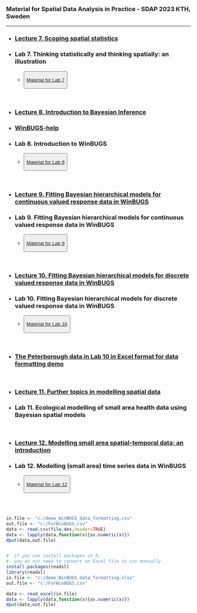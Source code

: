 <title>News </title>

<br />

### Material for Spatial Data Analysis in Practice - SDAP 2023 KTH, Sweden

___

* <h3>[Lecture 7. Scoping spatial statistics](data/courses/KTH2023/lecture7.zip)</h3>
* <h3>Lab 7. Thinking statistically and thinking spatially: an illustration</h3>
  <ul>
    <li><button type="button" class="btn btn-primary">[Material for Lab 7](data/courses/KTH2023/lab7.zip)</button></li>
  </ul>
<br />

* <h3>[Lecture 8. Introduction to Bayesian Inference](data/courses/KTH2023/lecture8.zip)</h3>
* <h3>[WinBUGS-help](data/courses/KTH2023/WinBUGS-help.zip)</h3>
* <h3>Lab 8. Introduction to WinBUGS</h3>
  <ul>
    <li><button type="button" class="btn btn-primary">[Material for Lab 8](data/courses/KTH2023/lab8.zip)</button></li>
  </ul>
<br />

* <h3>[Lecture 9. Fitting Bayesian hierarchical models for continuous valued response data in WinBUGS](data/courses/KTH2023/lecture9.zip)</h3>
* <h3>Lab 9. Fitting Bayesian hierarchical models for continuous valued response data in WinBUGS</h3>
  <ul>
    <li><button type="button" class="btn btn-primary">[Material for Lab 9](data/courses/KTH2023/lab9.zip)</button></li>
  </ul>
<br />

* <h3>[Lecture 10. Fitting Bayesian hierarchical models for discrete valued response data in WinBUGS](data/courses/KTH2023/lecture10.zip)</h3>
* <h3>Lab 10. Fitting Bayesian hierarchical models for discrete valued response data in WinBUGS</h3>
  <ul>
    <li><button type="button" class="btn btn-primary">[Material for Lab 10](data/courses/KTH2023/lab10.zip)</button></li>
  </ul>
<br />

* <h3>[The Peterborough data in Lab 10 in Excel format for data formatting demo](data/courses/KTH2023/demo_WinBUGS_data_formatting.zip)</h3>
<br />

* <h3>[Lecture 11. Further topics in modelling spatial data](data/courses/KTH2023/lecture11.zip)</h3>
* <h3>Lab 11. Ecological modelling of small area health data using Bayesian spatial models</h3>
<br />

* <h3>[Lecture 12. Modelling small area spatial-temporal data: an introduction](data/courses/KTH2023/lecture12.zip)</h3>
* <h3>Lab 12. Modelling (small area) time series data in WinBUGS</h3>
  <ul>
    <li><button type="button" class="btn btn-primary">[Material for Lab 12](data/courses/KTH2023/lab12.zip)</button></li>
  </ul>
<br />
<br />


```R
in.file <- "c:/demo_WinBUGS_data_formatting.csv"
out.file <- "c:/ForWinBUGS.csv"
data <- read.csv(file.des,header=TRUE)
data <- lapply(data,function(x){as.numeric(x)})
dput(data,out.file)


#  if you can install packages in R,
#  you do not need to convert an Excel file to csv manually
install.packages(readxl)
library(readxl)
in.file <- "c:/demo_WinBUGS_data_formatting.xlsx"
out.file <- "c:/ForWinBUGS.csv"

data <- read_excel(in.file)
data <- lapply(data,function(x){as.numeric(x)})
dput(data,out.file)

```